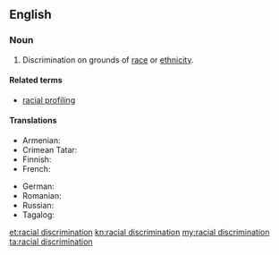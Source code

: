 ==English==

===Noun===
{{en-noun|-}}

# Discrimination on grounds of [[race]] or [[ethnicity]].

====Related terms====
* [[racial profiling]]

====Translations====
{{trans-top|type of discrimination}}
* Armenian: {{t|hy|ռասայական խտրականություն|sc=Armn}}
* Crimean Tatar: {{t|crh|ırq ayırımı}}
* Finnish: {{t|fi|rotusyrjintä}}
* French: {{t|fr|discrimination raciale|f}}
{{trans-mid}}
* German: {{t|de|Rassendiskriminierung|f}}
* Romanian: {{t+|ro|discriminare rasială|f}}
* Russian: {{t|ru|расовая дискримина́ция}}
* Tagalog: {{t|tl|pagtatangi-tanging panlahi}}
{{trans-bottom}}

[[et:racial discrimination]]
[[kn:racial discrimination]]
[[my:racial discrimination]]
[[ta:racial discrimination]]